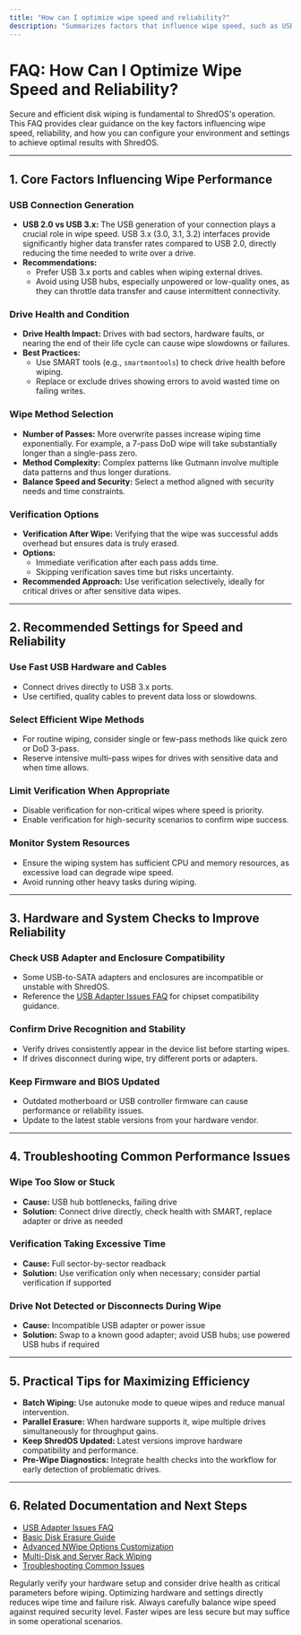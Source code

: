 ```yaml
---
title: "How can I optimize wipe speed and reliability?"
description: "Summarizes factors that influence wipe speed, such as USB generation, drive health, method selection, and verification options. Recommends settings and hardware checks to reduce execution time and risk of errors."
---
```


# FAQ: How Can I Optimize Wipe Speed and Reliability?

Secure and efficient disk wiping is fundamental to ShredOS's operation. This FAQ provides clear guidance on the key factors influencing wipe speed, reliability, and how you can configure your environment and settings to achieve optimal results with ShredOS.

---

## 1. Core Factors Influencing Wipe Performance

### USB Connection Generation

- **USB 2.0 vs USB 3.x:**
  The USB generation of your connection plays a crucial role in wipe speed. USB 3.x (3.0, 3.1, 3.2) interfaces provide significantly higher data transfer rates compared to USB 2.0, directly reducing the time needed to write over a drive.
- **Recommendations:**
  - Prefer USB 3.x ports and cables when wiping external drives.
  - Avoid using USB hubs, especially unpowered or low-quality ones, as they can throttle data transfer and cause intermittent connectivity.

### Drive Health and Condition

- **Drive Health Impact:**
  Drives with bad sectors, hardware faults, or nearing the end of their life cycle can cause wipe slowdowns or failures.
- **Best Practices:**
  - Use SMART tools (e.g., `smartmontools`) to check drive health before wiping.
  - Replace or exclude drives showing errors to avoid wasted time on failing writes.

### Wipe Method Selection

- **Number of Passes:**
  More overwrite passes increase wiping time exponentially. For example, a 7-pass DoD wipe will take substantially longer than a single-pass zero.
- **Method Complexity:**
  Complex patterns like Gutmann involve multiple data patterns and thus longer durations.
- **Balance Speed and Security:**
  Select a method aligned with security needs and time constraints.

### Verification Options

- **Verification After Wipe:**
  Verifying that the wipe was successful adds overhead but ensures data is truly erased.
- **Options:**
  - Immediate verification after each pass adds time.
  - Skipping verification saves time but risks uncertainty.
- **Recommended Approach:**
  Use verification selectively, ideally for critical drives or after sensitive data wipes.

---

## 2. Recommended Settings for Speed and Reliability

### Use Fast USB Hardware and Cables

- Connect drives directly to USB 3.x ports.
- Use certified, quality cables to prevent data loss or slowdowns.

### Select Efficient Wipe Methods

- For routine wiping, consider single or few-pass methods like quick zero or DoD 3-pass.
- Reserve intensive multi-pass wipes for drives with sensitive data and when time allows.

### Limit Verification When Appropriate

- Disable verification for non-critical wipes where speed is priority.
- Enable verification for high-security scenarios to confirm wipe success.

### Monitor System Resources

- Ensure the wiping system has sufficient CPU and memory resources, as excessive load can degrade wipe speed.
- Avoid running other heavy tasks during wiping.

---

## 3. Hardware and System Checks to Improve Reliability

### Check USB Adapter and Enclosure Compatibility

- Some USB-to-SATA adapters and enclosures are incompatible or unstable with ShredOS.
- Reference the [USB Adapter Issues FAQ](/faq/faq_troubleshooting_optimization/usb_adapter_issues) for chipset compatibility guidance.

### Confirm Drive Recognition and Stability

- Verify drives consistently appear in the device list before starting wipes.
- If drives disconnect during wipe, try different ports or adapters.

### Keep Firmware and BIOS Updated

- Outdated motherboard or USB controller firmware can cause performance or reliability issues.
- Update to the latest stable versions from your hardware vendor.

---

## 4. Troubleshooting Common Performance Issues

### Wipe Too Slow or Stuck

- **Cause:** USB hub bottlenecks, failing drive
- **Solution:** Connect drive directly, check health with SMART, replace adapter or drive as needed

### Verification Taking Excessive Time

- **Cause:** Full sector-by-sector readback
- **Solution:** Use verification only when necessary; consider partial verification if supported

### Drive Not Detected or Disconnects During Wipe

- **Cause:** Incompatible USB adapter or power issue
- **Solution:** Swap to a known good adapter; avoid USB hubs; use powered USB hubs if required

---

## 5. Practical Tips for Maximizing Efficiency

- **Batch Wiping:** Use autonuke mode to queue wipes and reduce manual intervention.
- **Parallel Erasure:** When hardware supports it, wipe multiple drives simultaneously for throughput gains.
- **Keep ShredOS Updated:** Latest versions improve hardware compatibility and performance.
- **Pre-Wipe Diagnostics:** Integrate health checks into the workflow for early detection of problematic drives.

---

## 6. Related Documentation and Next Steps

- [USB Adapter Issues FAQ](/faq/faq_troubleshooting_optimization/usb_adapter_issues)
- [Basic Disk Erasure Guide](/guides/getting-started-workflows/basic-disk-erasure)
- [Advanced NWipe Options Customization](/guides/advanced-usage-customization/nwipe-options-customization)
- [Multi-Disk and Server Rack Wiping](/guides/expert-practices-special-cases/multi-disk-wipe-server-rack)
- [Troubleshooting Common Issues](/getting-started/troubleshooting-advanced/common-issues)

<Tip>
Regularly verify your hardware setup and consider drive health as critical parameters before wiping. Optimizing hardware and settings directly reduces wipe time and failure risk.
</Tip>

<Note>
Always carefully balance wipe speed against required security level. Faster wipes are less secure but may suffice in some operational scenarios.
</Note>
